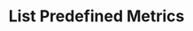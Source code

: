 ---
title: List Predefined Metrics
openapi: get /test_framework/v1/predefined-metrics/
slug: list-predefined-metrics
---
